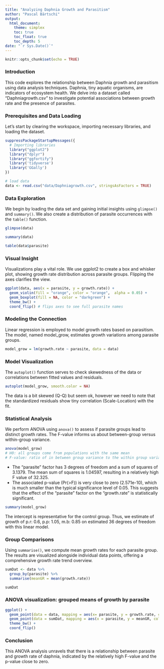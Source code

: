 ```yaml
---
title: "Analyzing Daphnia Growth and Parasitism"
author: "Pascal Bärtschi"
output:
  html_document:
    theme: simplex
    toc: true
    toc_float: true
    toc_depth: 5
date: "`r Sys.Date()`"
---
```


```r
knitr::opts_chunk$set(echo = TRUE)
```

### Introduction

This code explores the relationship between Daphnia growth and parasitism using data analysis techniques. Daphnia, tiny aquatic organisms, are indicators of ecosystem health. We delve into a dataset called "Daphniagrowth.csv" to investigate potential associations between growth rate and the presence of parasites.

### Prerequisites and Data Loading

Let's start by clearing the workspace, importing necessary libraries, and loading the dataset.

```r
suppressPackageStartupMessages({
  # Importing libraries
  library("ggplot2")
  library("dplyr")
  library("ggfortify")
  library('tidyverse')
  library('GGally')
})

# load data
data <- read.csv("data/Daphniagrowth.csv", stringsAsFactors = TRUE)

```


### Data Exploration

We begin by loading the data set and gaining initial insights using `glimpse()` and `summary()`. We also create a distribution of parasite occurrences with the `table()` function.

```r
glimpse(data)
```


```r
summary(data)
```


```r
table(data$parasite)
```

### Visual Insight

Visualizations play a vital role. We use ggplot2 to create a box and whisker plot, showing growth rate distribution across parasite groups. Flipping the axes clarifies the view.

```r
ggplot(data, aes(x = parasite, y = growth.rate)) + 
  geom_violin(fill = "orange", color = "orange",  alpha = 0.05) +
  geom_boxplot(fill = NA, color = "darkgreen") +
  theme_bw() + 
  coord_flip() # flips axes to see full parasite names 
```


### Modeling the Connection

Linear regression is employed to model growth rates based on parasitism. The model, named model_grow, estimates growth variations among parasite groups.

```r
model_grow = lm(growth.rate ~ parasite, data = data)
```



### Model Visualization

The `autoplot()` function serves to check skewedness of the data or correlations between fitted values and residuals.

```r
autoplot(model_grow, smooth.color = NA)
```
The data is a bit skewed (Q-Q) but seem ok, however we need to note that the standardized residuals show tiny correlation (Scale-Location) with the fit.

### Statistical Analysis

We perform ANOVA using `anova()` to assess if parasite groups lead to distinct growth rates. The F-value informs us about between-group versus within-group variance.

```r
anova(model_grow)
# H0: all groups come from populations with the same mean
# F-value: ratio of in between group variance to the within group variance
```
* The "parasite" factor has 3 degrees of freedom and a sum of squares of 3.1379. The mean sum of squares is 1.04597,        resulting in a relatively high F value of 32.325.
* The associated p-value (Pr(>F)) is very close to zero (2.571e-10), which is much smaller than the typical significance    level of 0.05. This suggests that the effect of the "parasite" factor on the "growth.rate" is statistically significant.


```r
summary(model_grow)
```

The intercept is representative for the control group. Thus, we estimate of growth of p.r: 0.6, p.p: 1.05, m.b: 0.85
on estimated 36 degrees of freedom with this linear model.

### Group Comparisons

Using `summarise()`, we compute mean growth rates for each parasite group. The results are visualized alongside individual data points, offering a comprehensive growth rate trend overview.



```r
sumDat <- data %>%
  group_by(parasite) %>%
  summarise(meanGR = mean(growth.rate))

sumDat
```



### ANOVA visualization: grouped means of growth by parasite

```r
ggplot() +
  geom_point(data = data, mapping = aes(x= parasite, y = growth.rate, color = parasite)) +
  geom_point(data = sumDat, mapping = aes(x = parasite, y = meanGR, color = parasite), size= 3) + 
  theme_bw() +
  coord_flip()

```

### Conclusion

This ANOVA analysis unravels that there is a relationship between parasite and growth rate of daphnia, indicated by the relatively high F-value and the p-value close to zero.




